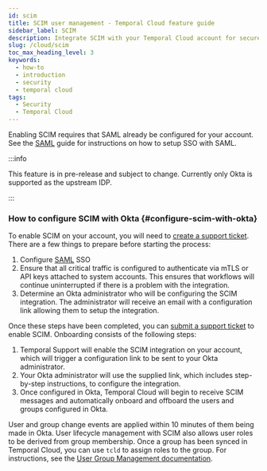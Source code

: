 ```yaml
---
id: scim
title: SCIM user management - Temporal Cloud feature guide
sidebar_label: SCIM
description: Integrate SCIM with your Temporal Cloud account for secure user Management. Connect via Okta for seamless user and group management. Charges apply.
slug: /cloud/scim
toc_max_heading_level: 3
keywords:
  - how-to
  - introduction
  - security
  - temporal cloud
tags:
  - Security
  - Temporal Cloud
---
```


Enabling SCIM requires that SAML already be configured for your account. See the [SAML](/cloud/saml) guide for instructions on
how to setup SSO with SAML.

:::info

This feature is in pre-release and subject to change. Currently only Okta is supported as the upstream IDP.

:::

### How to configure SCIM with Okta {#configure-scim-with-okta}

To enable SCIM on your account, you will need to [create a support ticket](/cloud/support#support-ticket). 
There are a few things to prepare before starting the process:

1. Configure [SAML](/cloud/saml) SSO
1. Ensure that all critical traffic is configured to authenticate via mTLS or API keys attached to
system accounts. This ensures that workflows will continue uninterrupted if there is a problem with the integration.
1. Determine an Okta administrator who will be configuring the SCIM integration. The administrator will receive
an email with a configuration link allowing them to setup the integration.

Once these steps have been completed, you can [submit a support ticket](/cloud/support#support-ticket) to enable SCIM. Onboarding consists of
the following steps:

1. Temporal Support will enable the SCIM integration on your account, which will trigger a configuration link to
be sent to your Okta administrator.
1. Your Okta administrator will use the supplied link, which includes step-by-step instructions, to configure
the integration.
1. Once configured in Okta, Temporal Cloud will begin to receive SCIM messages and automatically onboard and offboard
the users and groups configured in Okta.

User and group change events are applied within 10 minutes of them being made in Okta. 
User lifecycle management with SCIM also allows user roles to be derived from group membership. 
Once a group has been synced in Temporal Cloud, you can use `tcld` to assign roles to the group. 
For instructions, see the [User Group Management documentation](https://github.com/temporalio/tcld?tab=readme-ov-file#user-group-management).





